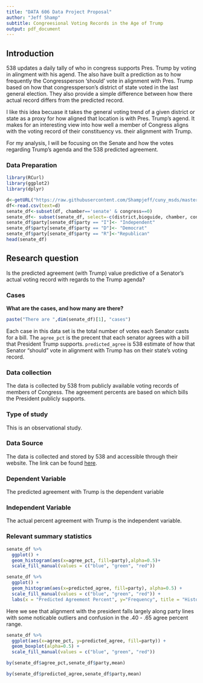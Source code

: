 ```yaml
---
title: "DATA 606 Data Project Proposal"
author: "Jeff Shamp"
subtitle: Congreesional Voting Records in the Age of Trump
output: pdf_document
---
```


## Introduction
538 updates a daily tally of who in congress supports Pres. Trump by voting in alingment with his agend. 
The also have built a prediction as to how frequently the Congressperson 'should' vote in alignment with Pres. Trump 
based on how that congressperson's district of state voted in the last general election. They also provide a simple
difference between how there actual record differs from the predicted record. 

I like this idea becuase it takes the general voting trend of a given district or state as a proxy for how aligned that 
location is with Pres. Trump's agend. It makes for an interesting view into how well a member of Congress aligns with
the voting record of their constituency vs. their alignment with Trump. 

For my analysis, I will be focusing on the Senate and how the votes regarding Trump's agenda and the 538 predicted agreement. 

### Data Preparation

```r
library(RCurl)
library(ggplot2)
library(dplyr)
```


```r
d<-getURL("https://raw.githubusercontent.com/Shampjeff/cuny_msds/master/DATA_607/data/averages.csv")
df<-read.csv(text=d)
senate_df<-subset(df, chamber=='senate' & congress==0)
senate_df<- subset(senate_df, select=-c(district,bioguide, chamber, congress))
senate_df$party[senate_df$party == "I"]<- "Independent"
senate_df$party[senate_df$party == "D"]<- "Democrat"
senate_df$party[senate_df$party == "R"]<-"Republican"
head(senate_df)
```


## Research question 

Is the predicted agreement (with Trump) value predictive of a Senator's actual voting record with regards to the Trump agenda?


### Cases 

**What are the cases, and how many are there?**

```r
paste("There are ",dim(senate_df)[1], "cases")
```

Each case in this data set is the total number of votes each Senator casts for a bill. The `agree_pct` is the precent that each senator agrees with a bill that President Trump supports. `predicted_agree` is 538 estimate of how that Senator "should" vote in alignment with Trump has on their state's voting record. 


### Data collection 

The data is collected by 538 from publicly available voting records of members of Congress. The agreement percents are based on which bills the President publicly supports. 


### Type of study 

This is an observational study. 


### Data Source 

The data is collected and stored by 538 and accessible through their website. The link can be found [here](https://projects.fivethirtyeight.com/congress-trump-score/).



### Dependent Variable

The predicted agreement with Trump is the dependent variable



### Independent Variable

The actual percent agreement with Trump is the independent variable.



### Relevant summary statistics 


```r
senate_df %>%
  ggplot() +
  geom_histogram(aes(x=agree_pct, fill=party),alpha=0.5)+
  scale_fill_manual(values = c("blue", "green", "red"))
```

```r
senate_df %>%
  ggplot() +
  geom_histogram(aes(x=predicted_agree, fill=party), alpha=0.5) +
  scale_fill_manual(values = c("blue", "green", "red")) +
  labs(x = "Predicted Agreement Percent", y="Frequency", title = "Histogram of Predicted Agreement") 
```


Here we see that alignment with the president falls largely along party lines with some noticable outliers and confusion in the .40 - .65 agree percent range. 


```r
senate_df %>%
  ggplot(aes(x=agree_pct, y=predicted_agree, fill=party)) +
  geom_boxplot(alpha=0.5) +
  scale_fill_manual(values = c("blue", "green", "red"))
```

```r
by(senate_df$agree_pct,senate_df$party,mean)
```



```r
by(senate_df$predicted_agree,senate_df$party,mean)
```

